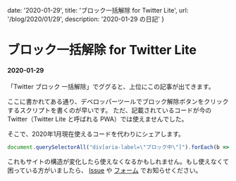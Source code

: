 
  date: '2020-01-29',
  title: 'ブロック一括解除 for Twitter Lite',
  url: '/blog/2020/01/29',
  description: '2020-01-29 の日記'
}

<ModeSwitch />

# ブロック一括解除 for Twitter Lite
#### 2020-01-29

「Twitter ブロック 一括解除」でググると、上位にこの記事が出てきます。

<Iframely href="https://www.ncaq.net/2017/08/21/" url="//cdn.iframe.ly/D6rRYY1" />

ここに書かれてある通り、デベロッパーツールでブロック解除ボタンをクリックするスクリプトを書くのが早いです。
ただ、記載されているコードが今の Twitter（Twitter Lite と呼ばれる PWA）では使えませんでした。  
  
そこで、2020年1月現在使えるコードを代わりにシェアします。

```js
document.querySelectorAll("div[aria-label=\"ブロック中\"]").forEach(b => b.click());
```

これもサイトの構造が変化したら使えなくなるかもしれません。もし使えなくて困っている方がいましたら、
[Issue](https://github.com/7ma7X/hellorusk.net/issues) や [フォーム](/form) でお知らせください。


<BlogLayout meta={meta} />
<BlogMeta meta={meta} />
